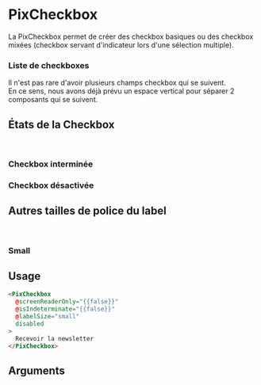 
<Meta of={ComponentStories} />

# PixCheckbox

La PixCheckbox permet de créer des checkbox basiques ou des checkbox mixées (checkbox servant d'indicateur lors d'une sélection multiple).


 <Story of={ComponentStories.Default} height={60} />


### Liste de checkboxes

Il n'est pas rare d'avoir plusieurs champs checkbox qui se suivent.<br/>
En ce sens, nous avons déjà prévu un espace vertical pour séparer 2 composants qui se suivent.


  <Story of={ComponentStories.multiple} height={140} />


## États de la Checkbox

<br />

### Checkbox interminée


  <Story of={ComponentStories.indeterminateCheckbox} height={60} />


### Checkbox désactivée

  <Story of={ComponentStories.checkboxDisabled} height={60} />
  <Story of={ComponentStories.checkboxCheckedDisabled} height={60} />
  <Story of={ComponentStories.checkboxInterminateDisabled} height={60} />


## Autres tailles de police du label

<br />

### Small


  <Story of={ComponentStories.checkboxWithSmallLabel} height={60} />


## Usage

```html
<PixCheckbox
  @screenReaderOnly="{{false}}"
  @isIndeterminate="{{false}}"
  @labelSize="small"
  disabled
>
  Recevoir la newsletter
</PixCheckbox>
```

## Arguments

<ArgTypes of={ComponentStories} />
